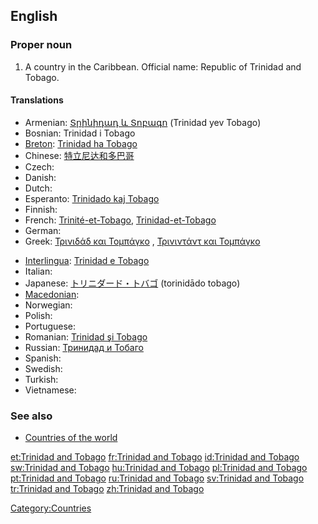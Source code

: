 ==English==

===Proper noun===
{{wikipedia}}
{{en-proper noun|sg=[[Trinidad]] [[and]] [[Tobago]]}}

# A country in the Caribbean. Official name: Republic of Trinidad and Tobago.

====Translations====
{{trans-top|country}}
* Armenian: [[Տրինիդադ և Տոբագո]] (Trinidad yev Tobago)
* Bosnian: Trinidad i Tobago {{m}}
* [[Breton]]: [[Trinidad ha Tobago]]
* Chinese: [[特立尼达和多巴哥]]
* Czech: {{t-|cs|Trinidad a Tobago}}
* Danish: {{t-|da|Trinidad og Tobago}}
* Dutch: {{t+|nl|Trinidad en Tobago}}
* Esperanto: [[Trinidado kaj Tobago]]
* Finnish: {{t-|fi|Trinidad ja Tobago}}
* French: [[Trinité-et-Tobago]], [[Trinidad-et-Tobago]]
* German: {{t+|de|Trinidad und Tobago}}
* Greek: [[Τρινιδάδ και Τομπάγκο]] {{n}} , [[Τρινιντάντ και Τομπάγκο]] {{n}}
{{trans-mid}}
* [[Interlingua]]: [[Trinidad e Tobago]]
* Italian: {{t-|it|Trinidad e Tobago|m}}
* Japanese: [[トリニダード・トバゴ]] (torinidādo tobago)
* [[Macedonian]]: {{t|mk|Тринидад и Тобаго|m|tr=Trínidad i Tobágo|sc=Cyrl|xs=Macedonian}}
* Norwegian: {{t-|no|Trinidad og Tobago}}
* Polish: {{t+|pl|Trynidad i Tobago}}
* Portuguese: {{t+|pt|Trindade e Tobago}}
* Romanian: [[Trinidad şi Tobago]]
* Russian: [[Тринидад и Тобаго]]
* Spanish: {{t+|es|Trinidad y Tobago}}
* Swedish: {{t+|sv|Trinidad och Tobago}}
* Turkish: {{t|tr|Trinidad ve Tobago}}
* Vietnamese: {{t|vi|Trinidad và Tobago}}
{{trans-bottom}}

===See also===
* [[Appendix:Countries of the world|Countries of the world]]

[[Category:Countries]]

[[et:Trinidad and Tobago]]
[[fr:Trinidad and Tobago]]
[[id:Trinidad and Tobago]]
[[sw:Trinidad and Tobago]]
[[hu:Trinidad and Tobago]]
[[pl:Trinidad and Tobago]]
[[pt:Trinidad and Tobago]]
[[ru:Trinidad and Tobago]]
[[sv:Trinidad and Tobago]]
[[tr:Trinidad and Tobago]]
[[zh:Trinidad and Tobago]]